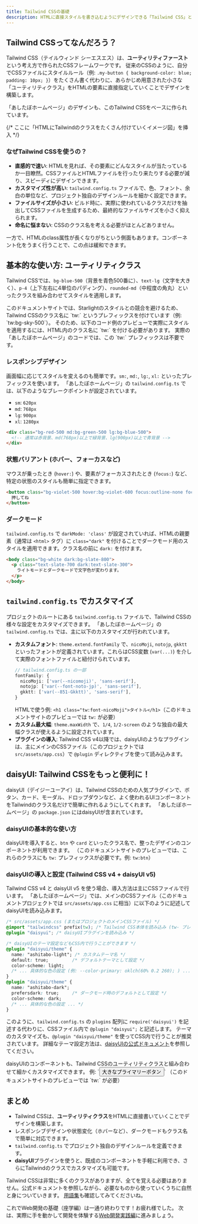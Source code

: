 ```yaml
---
title: Tailwind CSSの基礎
description: HTMLに直接スタイルを書き込むようにデザインできる「Tailwind CSS」と、その拡張「daisyUI」の基本をやさしく解説します。
---
```



## Tailwind CSSってなんだろう？

Tailwind CSS（テイルウィンド シーエスエス）は、**ユーティリティファースト**という考え方で作られたCSSフレームワークです。
従来のCSSのように、自分でCSSファイルにスタイルルール（例: `.my-button { background-color: blue; padding: 10px; }`）をたくさん書く代わりに、あらかじめ用意された小さな「ユーティリティクラス」をHTMLの要素に直接指定していくことでデザインを構築します。

「あしたぼホームページ」のデザインも、このTailwind CSSをベースに作られています。

{/* ここに「HTMLにTailwindのクラスをたくさん付けていくイメージ図」を挿入 */}

### なぜTailwind CSSを使うの？

-   **直感的で速い**: HTMLを見れば、その要素にどんなスタイルが当たっているか一目瞭然。CSSファイルとHTMLファイルを行ったり来たりする必要が減り、スピーディにデザインできます。
-   **カスタマイズ性が高い**: `tailwind.config.ts` ファイルで、色、フォント、余白の単位など、プロジェクト独自のデザインルールを細かく設定できます。
-   **ファイルサイズが小さい**: ビルド時に、実際に使われているクラスだけを抽出してCSSファイルを生成するため、最終的なファイルサイズを小さく抑えられます。
-   **命名に悩まない**: CSSのクラス名を考える必要がほとんどありません。

<Aside type="caution">
一方で、HTMLのclass属性が長くなりがちという側面もあります。コンポーネント化をうまく行うことで、この点は緩和できます。
</Aside>

## 基本的な使い方: ユーティリティクラス

Tailwind CSSでは、`bg-blue-500`（背景を青色500番に）、`text-lg`（文字を大きく）、`p-4`（上下左右に4単位のパディング）、`rounded-md`（中程度の角丸）といったクラスを組み合わせてスタイルを適用します。

<Aside type="note">
このドキュメントサイトでは、Starlightのスタイルとの競合を避けるため、Tailwind CSSのクラス名に `tw:` というプレフィックスを付けています（例: `tw:bg-sky-500`）。
そのため、以下のコード例のプレビューで実際にスタイルを適用するには、HTML内のクラス名に `tw:` を付ける必要があります。
実際の「あしたぼホームページ」のコードでは、この `tw:` プレフィックスは不要です。
</Aside>
<CodePreviewTabs filePath="src/components/code_examples/html/TailwindButtonExample.html" />

### レスポンシブデザイン

画面幅に応じてスタイルを変えるのも簡単です。`sm:`, `md:`, `lg:`, `xl:` といったプレフィックスを使います。
「あしたぼホームページ」の `tailwind.config.ts` では、以下のようなブレークポイントが設定されています。
- `sm`: `620px`
- `md`: `768px`
- `lg`: `900px`
- `xl`: `1280px`

```html
<div class="bg-red-500 md:bg-green-500 lg:bg-blue-500">
  <!-- 通常は赤背景、md(768px)以上で緑背景、lg(900px)以上で青背景 -->
</div>
```

### 状態バリアント (ホバー、フォーカスなど)

マウスが乗ったとき (`hover:`) や、要素がフォーカスされたとき (`focus:`) など、特定の状態のスタイルも簡単に指定できます。
```html
<button class="bg-violet-500 hover:bg-violet-600 focus:outline-none focus:ring focus:ring-violet-300 ...">
  押してね
</button>
```

### ダークモード

`tailwind.config.ts` で `darkMode: 'class'` が設定されていれば、HTMLの親要素（通常は `<html>` タグ）に `class="dark"` を付けることでダークモード用のスタイルを適用できます。クラス名の前に `dark:` を付けます。
```html
<body class="bg-white dark:bg-slate-800">
  <p class="text-slate-700 dark:text-slate-300">
    ライトモードとダークモードで文字色が変わります。
  </p>
</body>
```

## `tailwind.config.ts` でカスタマイズ

プロジェクトのルートにある `tailwind.config.ts` ファイルで、Tailwind CSSの様々な設定をカスタマイズできます。
「あしたぼホームページ」の `tailwind.config.ts` では、主に以下のカスタマイズが行われています。

-   **カスタムフォント**: `theme.extend.fontFamily` で、`nicoMoji`, `notojp`, `gkktt` といったフォントが定義されています。これらはCSS変数 (`var(...)`) を介して実際のフォントファイルと紐付けられています。
    ```ts
    // tailwind.config.ts の一部
    fontFamily: {
      nicoMoji: ['var(--nicomoji)', 'sans-serif'],
      notojp: ['var(--font-noto-jp)', 'sans-serif'],
      gkktt: ['var(--851-Gkktt)', 'sans-serif'],
    }
    ```
    HTMLで使う例: `<h1 class="tw:font-nicoMoji">タイトル</h1>`（このドキュメントサイトのプレビューでは `tw:` が必要）
-   **カスタム最大幅**: `theme.maxWidth` で、`1/4`, `1/2-screen` のような独自の最大幅クラスが使えるように設定されています。
-   **プラグインの導入**: Tailwind CSS v4以降では、daisyUIのようなプラグインは、主にメインのCSSファイル（このプロジェクトでは `src/assets/app.css`）で `@plugin` ディレクティブを使って読み込みます。

## daisyUI: Tailwind CSSをもっと便利に！

daisyUI（デイジーユーアイ）は、Tailwind CSSのための人気プラグインで、ボタン、カード、モーダル、ドロップダウンなど、よく使われるUIコンポーネントをTailwindのクラス名だけで簡単に作れるようにしてくれます。
「あしたぼホームページ」の `package.json` にはdaisyUIが含まれています。

### daisyUIの基本的な使い方

daisyUIを導入すると、`btn` や `card` といったクラス名で、整ったデザインのコンポーネントが利用できます。
（このドキュメントサイトのプレビューでは、これらのクラスにも `tw:` プレフィックスが必要です。例: `tw:btn`）

<CodePreviewTabs filePath="src/components/code_examples/html/DaisyUIButtonsExample.html" />

### daisyUIの導入と設定 (Tailwind CSS v4 + daisyUI v5)

Tailwind CSS v4 と daisyUI v5 を使う場合、導入方法は主にCSSファイルで行います。
「あしたぼホームページ」では、メインのCSSファイル（このドキュメントプロジェクトでは `src/assets/app.css` に相当）に以下のように記述してdaisyUIを読み込みます。

```css
/* src/assets/app.css (またはプロジェクトのメインCSSファイル) */
@import "tailwindcss" prefix(tw); /* Tailwind CSS本体を読み込み (tw- プレフィックスはこのドキュメント用) */
@plugin "daisyui"; /* daisyUIプラグインを読み込み */

/* daisyUIのテーマ設定などもCSS内で行うことができます */
@plugin "daisyui/theme" {
  name: "ashitabo-light"; /* カスタムテーマ名 */
  default: true;         /* デフォルトテーマとして設定 */
  color-scheme: light;
  /* ... 具体的な色の設定 (例: --color-primary: oklch(60% 0.2 260); ) ... */
}
@plugin "daisyui/theme" {
  name: "ashitabo-dark";
  prefersdark: true;     /* ダークモード時のデフォルトとして設定 */
  color-scheme: dark;
  /* ... 具体的な色の設定 ... */
}
```
このように、`tailwind.config.ts` の `plugins` 配列に `require('daisyui')` を記述する代わりに、CSSファイル内で `@plugin "daisyui";` と記述します。
テーマのカスタマイズも、`@plugin "daisyui/theme"` を使ってCSS内で行うことが推奨されています。
詳細なテーマ設定方法は、[daisyUIの公式ドキュメント](https://daisyui.com/docs/themes/)を参照してください。

<Aside type="tip">
daisyUIのコンポーネントも、Tailwind CSSのユーティリティクラスと組み合わせて細かくカスタマイズできます。
例: `<button class="tw:btn tw:btn-primary tw:text-lg tw:p-4">大きなプライマリーボタン</button>`
（このドキュメントサイトのプレビューでは `tw:` が必要）
</Aside>

## まとめ

-   Tailwind CSSは、**ユーティリティクラス**をHTMLに直接書いていくことでデザインを構築します。
-   レスポンシブデザインや状態変化（ホバーなど）、ダークモードもクラス名で簡単に対応できます。
-   `tailwind.config.ts` でプロジェクト独自のデザインルールを定義できます。
-   **daisyUI**プラグインを使うと、既成のコンポーネントを手軽に利用でき、さらにTailwindのクラスでカスタマイズも可能です。

Tailwind CSSは非常に多くのクラスがありますが、全てを覚える必要はありません。公式ドキュメントを参照しながら、必要なものから使っていくうちに自然と身についていきます。
[用語集](/getstart/term)も確認してみてくださいね。

これでWeb開発の基礎（座学編）は一通り終わりです！お疲れ様でした。
次は、実際に手を動かして開発を体験する[Web開発実践編](/web-practice/)に進みましょう。
